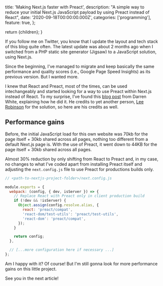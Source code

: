 
  title: 'Making Next.js faster with Preact',
  description: "A simple way to reduce your initial Next.js JavaScript payload by using Preact instead of React",
  date: '2020-09-18T00:00:00.000Z',
  categories: ['programming'],
  feature: true,
};

  return <BlogPage meta={meta}>{children}</BlogPage>;
}

If you follow me on Twitter, you know that I update the layout and tech stack of this blog quite often. The latest update was about 2 months ago when I switched from a PHP static site generator (Jigsaw) to a JavaScript solution, using Next.js.

Since the beginning, I've managed to migrate and keep basically the same performance and quality scores (i.e., Google Page Speed Insights) as its previous version. But I wanted more.

I knew that React and Preact, most of the times, can be used intechangeably and started looking for a way to use Preact within Next.js instead of React. To my surprise, I've found this [blog post] from Darren White, explaining how he did it. He credits to yet another person, [Lee Robinson] for the solution, so here are his credits as well.

## Performance gains

Before, the initial JavaScript load for this own website was 70kb for the page itself + 30kb shared across all pages, nothing too different from a default Next.js page is. With the use of Preact, it went down to 44KB for the page itself + 30kb shared across all pages. 

Almost 30% reduction by only shifting from React to Preact and, in my case, no changes to what I've coded apart from installing Preact itself and adjusting the `next.config.js` file to use Preact for productions builds only.

```js
// <path-to-nextjs-project-folder>/next.config.js

module.exports = {
  webpack: (config, { dev, isServer }) => {
    // Replace React with Preact only in client production build
    if (!dev && !isServer) {
      Object.assign(config.resolve.alias, {
        react: 'preact/compat',
        'react-dom/test-utils': 'preact/test-utils',
        'react-dom': 'preact/compat',
      });
    }

    return config;
  },

  // [...more configuration here if necessary ...]
};
```

Am I happy with it? Of course! But I'm still gonna look for more performance gains on this little project.

See you in the next article!

[blog post]: https://darrenwhite.dev/blog/nextjs-replace-react-with-preact
[Lee Robinson]: https://leerob.io
